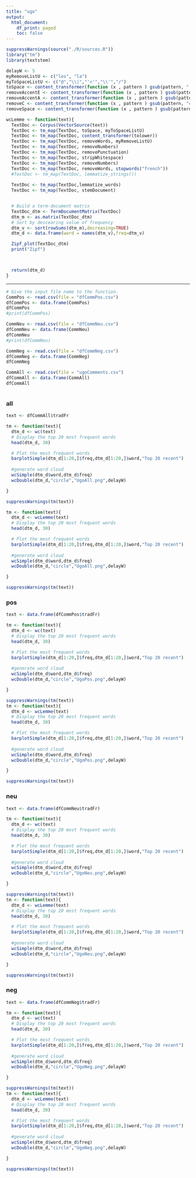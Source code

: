 ```yaml
---
title: "ugo"
output:
  html_document:
    df_print: paged
    toc: false
---
```

```r
suppressWarnings(source("./R/sources.R"))
library("tm")
library(textstem)

delayW <- 5
myRemoveListU <- c("les", "la")
myToSpaceListU <- c("@","\\|","'<'","\\'","/")
toSpace <- content_transformer(function (x , pattern ) gsub(pattern, " ", x))
removeAccentE <- content_transformer(function (x , pattern ) gsub(pattern, "e", x))
removeAccentA <- content_transformer(function (x , pattern ) gsub(pattern, "a", x))
removeC <- content_transformer(function (x , pattern ) gsub(pattern, "c", x))
removeSpace <- content_transformer(function (x , pattern ) gsub(pattern, "", x))

wcLemme <- function(text){
  TextDoc <- Corpus(VectorSource(text))
  TextDoc <- tm_map(TextDoc, toSpace, myToSpaceListU)
  TextDoc <- tm_map(TextDoc, content_transformer(tolower))
  TextDoc <- tm_map(TextDoc, removeWords, myRemoveListU)
  TextDoc <- tm_map(TextDoc, removeNumbers)
  TextDoc <- tm_map(TextDoc, removePunctuation)
  TextDoc <- tm_map(TextDoc, stripWhitespace)
  TextDoc <- tm_map(TextDoc, removeNumbers)
  TextDoc <- tm_map(TextDoc, removeWords, stopwords("french"))
  #TextDoc <- tm_map(TextDoc, lemmatize_strings())
  
  TextDoc <- tm_map(TextDoc,lemmatize_words)
  TextDoc <- tm_map(TextDoc, stemDocument)


  # Build a term-document matrix
  TextDoc_dtm <- TermDocumentMatrix(TextDoc)
  dtm_m <- as.matrix(TextDoc_dtm)
  # Sort by descearing value of frequency
  dtm_v <- sort(rowSums(dtm_m),decreasing=TRUE)
  dtm_d <- data.frame(word = names(dtm_v),freq=dtm_v)

  Zipf_plot(TextDoc_dtm)
  print("Zipf")



  return(dtm_d)
}
```

---

```r
# Give the input file name to the function.
CommPos <- read.csv(file = "dfCommPos.csv")
dfCommPos <- data.frame(CommPos)
dfCommPos
#print(dfCommPos)

CommNeu <- read.csv(file = "dfCommNeu.csv")
dfCommNeu <- data.frame(CommNeu)
dfCommNeu
#print(dfCommNeu)

CommNeg <- read.csv(file = "dfCommNeg.csv")
dfCommNeg <- data.frame(CommNeg)
dfCommNeg

CommAll <- read.csv(file = "ugoComments.csv")
dfCommAll <- data.frame(CommAll)
dfCommAll
```

```r

```
### all
```r
text <- dfCommAll$tradFr

tm <- function(text){
  dtm_d <- wc(text)
  # Display the top 20 most frequent words
  head(dtm_d, 30)

  # Plot the most frequent words
  barplotSimple(dtm_d[1:20,]$freq,dtm_d[1:20,]$word,"Top 20 recent")
  
  #generate word cloud
  wcSimple(dtm_d$word,dtm_d$freq)
  wcDouble(dtm_d,"circle","UgoAll.png",delayW)

}

suppressWarnings(tm(text))

tm <- function(text){
  dtm_d <- wcLemme(text)
  # Display the top 20 most frequent words
  head(dtm_d, 30)

  # Plot the most frequent words
  barplotSimple(dtm_d[1:20,]$freq,dtm_d[1:20,]$word,"Top 20 recent")
  
  #generate word cloud
  wcSimple(dtm_d$word,dtm_d$freq)
  wcDouble(dtm_d,"circle","UgoAll.png",delayW)

}

suppressWarnings(tm(text))
```

### pos
```r
text <- data.frame(dfCommPos$tradFr)

tm <- function(text){
  dtm_d <- wc(text)
  # Display the top 20 most frequent words
  head(dtm_d, 30)

  # Plot the most frequent words
  barplotSimple(dtm_d[1:20,]$freq,dtm_d[1:20,]$word,"Top 20 recent")
  
  #generate word cloud
  wcSimple(dtm_d$word,dtm_d$freq)
  wcDouble(dtm_d,"circle","UgoPos.png",delayW)

}

suppressWarnings(tm(text))
tm <- function(text){
  dtm_d <- wcLemme(text)
  # Display the top 20 most frequent words
  head(dtm_d, 30)

  # Plot the most frequent words
  barplotSimple(dtm_d[1:20,]$freq,dtm_d[1:20,]$word,"Top 20 recent")
  
  #generate word cloud
  wcSimple(dtm_d$word,dtm_d$freq)
  wcDouble(dtm_d,"circle","UgoPos.png",delayW)

}

suppressWarnings(tm(text))
```

### neu
```r
text <- data.frame(dfCommNeu$tradFr)

tm <- function(text){
  dtm_d <- wc(text)
  # Display the top 20 most frequent words
  head(dtm_d, 30)

  # Plot the most frequent words
  barplotSimple(dtm_d[1:20,]$freq,dtm_d[1:20,]$word,"Top 20 recent")
  
  #generate word cloud
  wcSimple(dtm_d$word,dtm_d$freq)
  wcDouble(dtm_d,"circle","UgoNeu.png",delayW)

}

suppressWarnings(tm(text))
tm <- function(text){
  dtm_d <- wcLemme(text)
  # Display the top 20 most frequent words
  head(dtm_d, 30)

  # Plot the most frequent words
  barplotSimple(dtm_d[1:20,]$freq,dtm_d[1:20,]$word,"Top 20 recent")
  
  #generate word cloud
  wcSimple(dtm_d$word,dtm_d$freq)
  wcDouble(dtm_d,"circle","UgoNeu.png",delayW)

}

suppressWarnings(tm(text))
```


### neg
```r
text <- data.frame(dfCommNeg$tradFr)

tm <- function(text){
  dtm_d <- wc(text)
  # Display the top 20 most frequent words
  head(dtm_d, 30)

  # Plot the most frequent words
  barplotSimple(dtm_d[1:20,]$freq,dtm_d[1:20,]$word,"Top 20 recent")
  
  #generate word cloud
  wcSimple(dtm_d$word,dtm_d$freq)
  wcDouble(dtm_d,"circle","UgoNeg.png",delayW)

}

suppressWarnings(tm(text))
tm <- function(text){
  dtm_d <- wcLemme(text)
  # Display the top 20 most frequent words
  head(dtm_d, 30)

  # Plot the most frequent words
  barplotSimple(dtm_d[1:20,]$freq,dtm_d[1:20,]$word,"Top 20 recent")
  
  #generate word cloud
  wcSimple(dtm_d$word,dtm_d$freq)
  wcDouble(dtm_d,"circle","UgoNeg.png",delayW)

}

suppressWarnings(tm(text))
```






